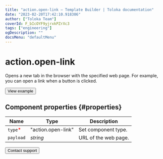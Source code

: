 ```yaml
---
title: "action.open-link — Template Builder | Toloka documentation"
date: "2023-02-20T17:42:10.918306"
author: ["Toloka Team"]
coverId: F_bIcOYF9yjrxkPZrXc3
tags: ["engineering"]
ogDescription: ""
docsMenu: "defaultMenu"
---
```



# action.open-link

Opens a new tab in the browser with the specified web page. For example, you can open a link when a button is clicked.

<Button themeColor="light" view="default" size="l" type="link" url="https://ya.cc/t/NaCxphQV3xPEYn">View example</Button>

## Component properties {#properties}

**Name** | **Type** | **Description**
----- | ----- | -----
`type`<span style="color: red">\*</span> | "action.open-link" | Set component type.
`payload` | _string_ | URL of the web page.

<Button themeColor="light" view="default" size="l" type="link" url="/docs/guide/troubleshooting/support?form-source=template-builder-reference-action-open-link">Contact support</Button>